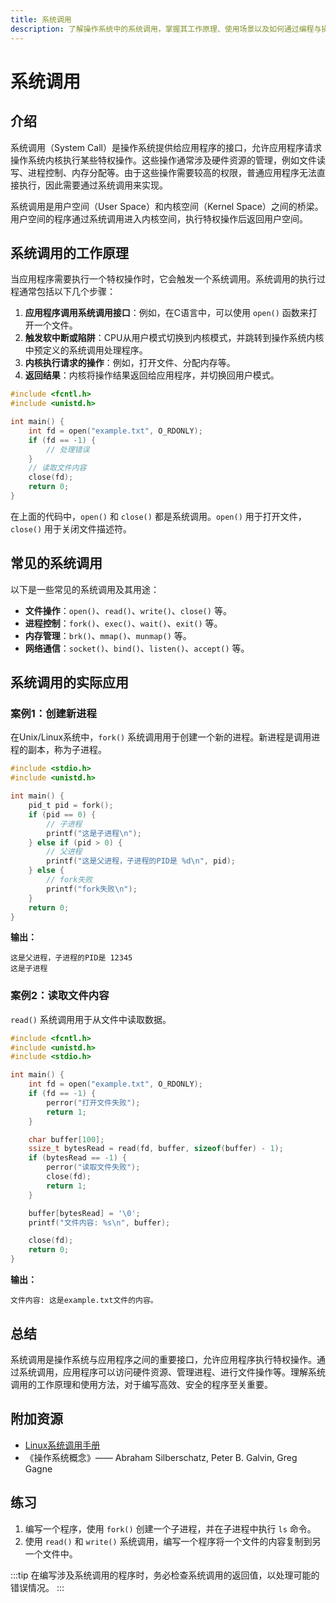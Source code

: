 ```yaml
---
title: 系统调用
description: 了解操作系统中的系统调用，掌握其工作原理、使用场景以及如何通过编程与操作系统交互。
---
```


# 系统调用

## 介绍

系统调用（System Call）是操作系统提供给应用程序的接口，允许应用程序请求操作系统内核执行某些特权操作。这些操作通常涉及硬件资源的管理，例如文件读写、进程控制、内存分配等。由于这些操作需要较高的权限，普通应用程序无法直接执行，因此需要通过系统调用来实现。

系统调用是用户空间（User Space）和内核空间（Kernel Space）之间的桥梁。用户空间的程序通过系统调用进入内核空间，执行特权操作后返回用户空间。

## 系统调用的工作原理

当应用程序需要执行一个特权操作时，它会触发一个系统调用。系统调用的执行过程通常包括以下几个步骤：

1. **应用程序调用系统调用接口**：例如，在C语言中，可以使用 `open()` 函数来打开一个文件。
2. **触发软中断或陷阱**：CPU从用户模式切换到内核模式，并跳转到操作系统内核中预定义的系统调用处理程序。
3. **内核执行请求的操作**：例如，打开文件、分配内存等。
4. **返回结果**：内核将操作结果返回给应用程序，并切换回用户模式。

```c
#include <fcntl.h>
#include <unistd.h>

int main() {
    int fd = open("example.txt", O_RDONLY);
    if (fd == -1) {
        // 处理错误
    }
    // 读取文件内容
    close(fd);
    return 0;
}
```

在上面的代码中，`open()` 和 `close()` 都是系统调用。`open()` 用于打开文件，`close()` 用于关闭文件描述符。

## 常见的系统调用

以下是一些常见的系统调用及其用途：

- **文件操作**：`open()`、`read()`、`write()`、`close()` 等。
- **进程控制**：`fork()`、`exec()`、`wait()`、`exit()` 等。
- **内存管理**：`brk()`、`mmap()`、`munmap()` 等。
- **网络通信**：`socket()`、`bind()`、`listen()`、`accept()` 等。

## 系统调用的实际应用

### 案例1：创建新进程

在Unix/Linux系统中，`fork()` 系统调用用于创建一个新的进程。新进程是调用进程的副本，称为子进程。

```c
#include <stdio.h>
#include <unistd.h>

int main() {
    pid_t pid = fork();
    if (pid == 0) {
        // 子进程
        printf("这是子进程\n");
    } else if (pid > 0) {
        // 父进程
        printf("这是父进程，子进程的PID是 %d\n", pid);
    } else {
        // fork失败
        printf("fork失败\n");
    }
    return 0;
}
```

**输出：**
```
这是父进程，子进程的PID是 12345
这是子进程
```

### 案例2：读取文件内容

`read()` 系统调用用于从文件中读取数据。

```c
#include <fcntl.h>
#include <unistd.h>
#include <stdio.h>

int main() {
    int fd = open("example.txt", O_RDONLY);
    if (fd == -1) {
        perror("打开文件失败");
        return 1;
    }

    char buffer[100];
    ssize_t bytesRead = read(fd, buffer, sizeof(buffer) - 1);
    if (bytesRead == -1) {
        perror("读取文件失败");
        close(fd);
        return 1;
    }

    buffer[bytesRead] = '\0';
    printf("文件内容: %s\n", buffer);

    close(fd);
    return 0;
}
```

**输出：**
```
文件内容: 这是example.txt文件的内容。
```

## 总结

系统调用是操作系统与应用程序之间的重要接口，允许应用程序执行特权操作。通过系统调用，应用程序可以访问硬件资源、管理进程、进行文件操作等。理解系统调用的工作原理和使用方法，对于编写高效、安全的程序至关重要。

## 附加资源

- [Linux系统调用手册](https://man7.org/linux/man-pages/dir_section_2.html)
- 《操作系统概念》—— Abraham Silberschatz, Peter B. Galvin, Greg Gagne

## 练习

1. 编写一个程序，使用 `fork()` 创建一个子进程，并在子进程中执行 `ls` 命令。
2. 使用 `read()` 和 `write()` 系统调用，编写一个程序将一个文件的内容复制到另一个文件中。

:::tip
在编写涉及系统调用的程序时，务必检查系统调用的返回值，以处理可能的错误情况。
:::